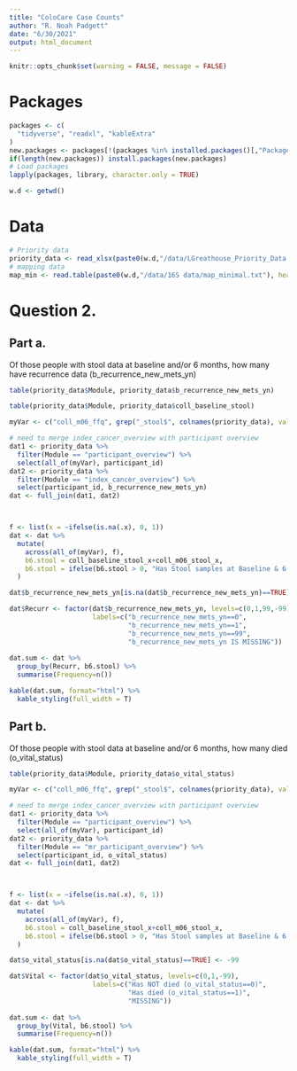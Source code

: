 ```yaml
---
title: "ColoCare Case Counts"
author: "R. Noah Padgett"
date: "6/30/2021"
output: html_document
---
```


```r
knitr::opts_chunk$set(warning = FALSE, message = FALSE) 
```


# Packages

```r

packages <- c(
  "tidyverse", "readxl", "kableExtra"
)
new.packages <- packages[!(packages %in% installed.packages()[,"Package"])]
if(length(new.packages)) install.packages(new.packages)
# Load packages
lapply(packages, library, character.only = TRUE)

w.d <- getwd()

```

# Data

```r
# Priority data
priority_data <- read_xlsx(paste0(w.d,"/data/LGreathouse_Priority_Data.xlsx") )
# mapping data
map_min <- read.table(paste0(w.d,"/data/16S data/map_minimal.txt"), header=T)
```

# Question 2.

## Part a. 

Of those people with stool data at baseline and/or 6 months, how many have recurrence data (b_recurrence_new_mets_yn)

```r

table(priority_data$Module, priority_data$b_recurrence_new_mets_yn)

table(priority_data$Module, priority_data$coll_baseline_stool)

```


```r
myVar <- c("coll_m06_ffq", grep("_stool$", colnames(priority_data), value = T))

# need to merge index_cancer_overview with participant overview
dat1 <- priority_data %>%
  filter(Module == "participant_overview") %>%
  select(all_of(myVar), participant_id)
dat2 <- priority_data %>%
  filter(Module == "index_cancer_overview") %>%
  select(participant_id, b_recurrence_new_mets_yn)
dat <- full_join(dat1, dat2)



f <- list(x = ~ifelse(is.na(.x), 0, 1))
dat <- dat %>%
  mutate(
    across(all_of(myVar), f),
    b6.stool = coll_baseline_stool_x+coll_m06_stool_x,
    b6.stool = ifelse(b6.stool > 0, "Has Stool samples at Baseline & 6.Months", "Does NOT have Stool samples at Baseline & 6.Months"),
  )

dat$b_recurrence_new_mets_yn[is.na(dat$b_recurrence_new_mets_yn)==TRUE] <- -99

dat$Recurr <- factor(dat$b_recurrence_new_mets_yn, levels=c(0,1,99,-99),
                     labels=c("b_recurrence_new_mets_yn==0",
                              "b_recurrence_new_mets_yn==1",
                              "b_recurrence_new_mets_yn==99",
                              "b_recurrence_new_mets_yn IS MISSING"))
  
dat.sum <- dat %>%
  group_by(Recurr, b6.stool) %>%
  summarise(Frequency=n())

kable(dat.sum, format="html") %>%
  kable_styling(full_width = T)

```


## Part b.

Of those people with stool data at baseline and/or 6 months, how many died (o_vital_status)

```r

table(priority_data$Module, priority_data$o_vital_status)

```


```r
myVar <- c("coll_m06_ffq", grep("_stool$", colnames(priority_data), value = T))

# need to merge index_cancer_overview with participant overview
dat1 <- priority_data %>%
  filter(Module == "participant_overview") %>%
  select(all_of(myVar), participant_id)
dat2 <- priority_data %>%
  filter(Module == "mr_participant_overview") %>%
  select(participant_id, o_vital_status)
dat <- full_join(dat1, dat2)



f <- list(x = ~ifelse(is.na(.x), 0, 1))
dat <- dat %>%
  mutate(
    across(all_of(myVar), f),
    b6.stool = coll_baseline_stool_x+coll_m06_stool_x,
    b6.stool = ifelse(b6.stool > 0, "Has Stool samples at Baseline & 6.Months", "Does NOT have Stool samples at Baseline & 6.Months"),
  )

dat$o_vital_status[is.na(dat$o_vital_status)==TRUE] <- -99

dat$Vital <- factor(dat$o_vital_status, levels=c(0,1,-99),
                     labels=c("Has NOT died (o_vital_status==0)",
                              "Has died (o_vital_status==1)",
                              "MISSING"))
  
dat.sum <- dat %>%
  group_by(Vital, b6.stool) %>%
  summarise(Frequency=n())

kable(dat.sum, format="html") %>%
  kable_styling(full_width = T)

```
